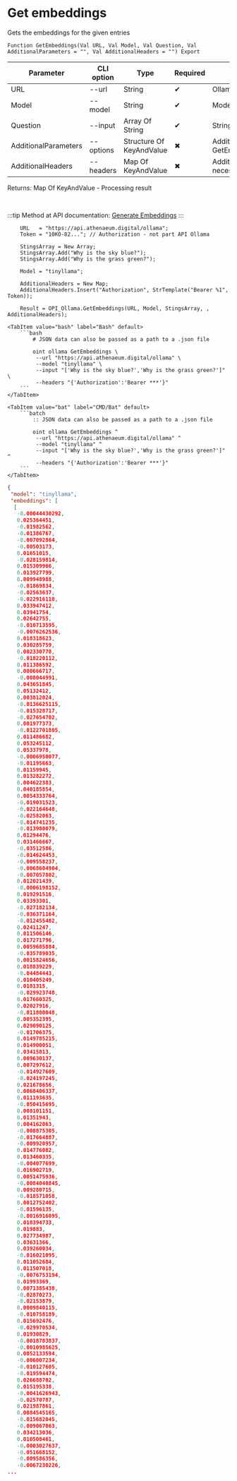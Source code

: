 ﻿---
sidebar_position: 4
description:  Gets the embeddings for the given entriesСтраницы
keywords: [1C, 1С, 1С:Enterprise, 1С:Enterprise 8.3, API, Integration, Services, Exchange, OneScript, CLI, Ollama]
---


# Get embeddings
 Gets the embeddings for the given entries



`Function GetEmbeddings(Val URL, Val Model, Val Question, Val AdditionalParameters = "", Val AdditionalHeaders = "") Export`

  | Parameter | CLI option | Type | Required | Description |
  |-|-|-|-|-|
  | URL | --url | String | &#x2714; | Ollama server URL |
  | Model | --model | String | &#x2714; | Models name |
  | Question | --input | Array Of String | &#x2714; | String or array of request strings |
  | AdditionalParameters | --options | Structure Of KeyAndValue | &#x2716; | Additional parameters. See GetEmbeddingsParameterStructure |
  | AdditionalHeaders | --headers | Map Of KeyAndValue | &#x2716; | Additional request headers, if necessary |

  
  Returns:  Map Of KeyAndValue - Processing result

<br/>

:::tip
Method at API documentation: [Generate Embeddings](https://github.com/ollama/ollama/blob/main/docs/api.md#generate-embeddings)
:::
<br/>



```bsl title="1C:Enterprise/OneScript code example"
    URL   = "https://api.athenaeum.digital/ollama";
    Token = "10KO-82..."; // Authorization - not part API Ollama

    StingsArray = New Array;
    StingsArray.Add("Why is the sky blue?");
    StingsArray.Add("Why is the grass green?");

    Model = "tinyllama";

    AdditionalHeaders = New Map;
    AdditionalHeaders.Insert("Authorization", StrTemplate("Bearer %1", Token));

    Result = OPI_Ollama.GetEmbeddings(URL, Model, StingsArray, , AdditionalHeaders);
```
 

 <Tabs>
  
    <TabItem value="bash" label="Bash" default>
        ```bash
            # JSON data can also be passed as a path to a .json file
            
            oint ollama GetEmbeddings \
             --url "https://api.athenaeum.digital/ollama" \
             --model "tinyllama" \
             --input "['Why is the sky blue?','Why is the grass green?']" \
             --headers "{'Authorization':'Bearer ***'}"
        ```
    </TabItem>
  
    <TabItem value="bat" label="CMD/Bat" default>
        ```batch
            :: JSON data can also be passed as a path to a .json file
            
            oint ollama GetEmbeddings ^
             --url "https://api.athenaeum.digital/ollama" ^
             --model "tinyllama" ^
             --input "['Why is the sky blue?','Why is the grass green?']" ^
             --headers "{'Authorization':'Bearer ***'}"
        ```
    </TabItem>
</Tabs>


```json title="Result"
{
 "model": "tinyllama",
 "embeddings": [
  [
   -0.00044430292,
   0.025364451,
   -0.01982562,
   -0.01386767,
   -0.007092864,
   -0.00503173,
   0.01651015,
   -0.028159814,
   0.015309966,
   0.013927799,
   0.009948988,
   -0.01869834,
   -0.02563637,
   -0.022916118,
   0.033947412,
   0.03941754,
   0.02642755,
   -0.010713595,
   -0.0076262536,
   0.018318623,
   0.030285759,
   0.002330778,
   -0.018220112,
   0.011386592,
   0.000666717,
   -0.008044991,
   0.043651845,
   0.05132412,
   0.003812024,
   -0.0136625115,
   -0.015328717,
   -0.027654702,
   0.001977373,
   -0.0122701805,
   0.011486682,
   0.053245112,
   0.05337978,
   -0.0006950077,
   -0.01195663,
   0.01159945,
   0.013282272,
   0.004622383,
   0.040185854,
   0.0054333764,
   -0.019031523,
   -0.022164648,
   -0.02582063,
   -0.014741235,
   -0.013980079,
   0.01294476,
   0.031466667,
   -0.03512586,
   -0.014624453,
   -0.009558237,
   -0.0068604904,
   -0.007057802,
   0.012021439,
   -0.0006198152,
   0.019291516,
   0.03393301,
   -0.027182134,
   -0.036371164,
   -0.012455482,
   0.02411247,
   0.011506146,
   0.017271796,
   0.0059685884,
   -0.035789035,
   0.0015824656,
   0.018839229,
   -0.04484443,
   0.010405249,
   0.0181315,
   -0.029923748,
   0.017660325,
   0.02027916,
   -0.011880048,
   0.005352395,
   0.029090125,
   -0.01706375,
   0.0149785215,
   0.014900051,
   0.03415813,
   0.009630137,
   0.007297612,
   -0.014927609,
   -0.024197245,
   0.021678656,
   0.0068406337,
   0.011193635,
   -0.050415695,
   0.008101151,
   0.01351943,
   0.004162063,
   -0.008875305,
   -0.017664887,
   -0.009920957,
   0.014776082,
   0.013460335,
   -0.004077699,
   0.016902719,
   0.0051475936,
   -0.0084040845,
   0.009280715,
   -0.018571058,
   0.0012752402,
   -0.01596135,
   -0.0016916095,
   0.018394733,
   0.019883,
   0.027734987,
   0.03631366,
   0.039260034,
   -0.016021095,
   0.011052684,
   0.011507018,
   -0.0076753194,
   0.01993369,
   0.0071385438,
   -0.02870273,
   -0.02153879,
   0.0009840115,
   -0.010758189,
   0.015692476,
   -0.029970534,
   0.01930829,
   -0.0018783837,
   -0.0010985625,
   0.0052133594,
   -0.006007234,
   -0.010127605,
   -0.019594474,
   0.026688702,
   0.015195338,
   -0.0041626943,
   -0.02570787,
   0.021987861,
   0.0084545165,
   -0.015682045,
   -0.009067063,
   0.034213036,
   0.010508461,
   -0.0003027637,
   -0.051668152,
   -0.009586356,
   -0.0067230226,
...
```
